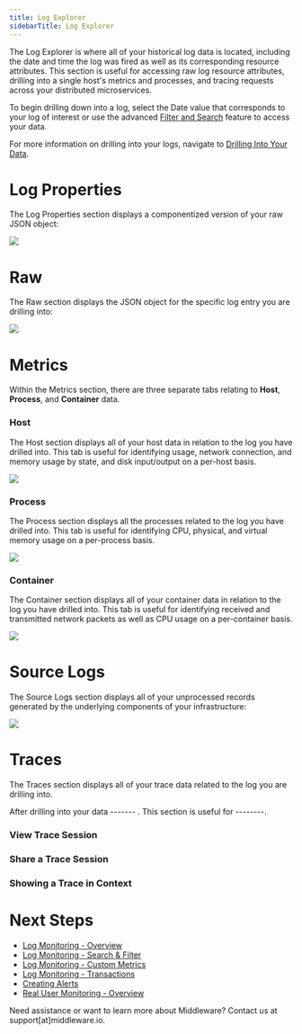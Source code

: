 ```yaml
---
title: Log Explorer
sidebarTitle: Log Explorer
---
```


The Log Explorer is where all of your historical log data is located, including the date and time the log was fired as well as its corresponding resource attributes. This section is useful for accessing raw log resource attributes, drilling into a single host's metrics and processes, and tracing requests across your distributed microservices.

To begin drilling down into a log, select the Date value that corresponds to your log of interest or use the advanced [Filter and Search]() feature to access your data.

<Note> For more information on drilling into your logs, navigate to [Drilling Into Your Data](). </Note>

# Log Properties

The Log Properties section displays a componentized version of your raw JSON object: 

![](https://lh7-us.googleusercontent.com/UEoX4SWceK7C5sfYo_BmTXKQjRV7bEOkEWOpo1NQPdFMKUkVOj0HaTJyg0SWkE_IYZWS7rID1aqBf7a4sOXcmIcMWuGKHR-3NPpGtIbk0tYgkWFOxIvTt0iVmr5QB9iHif9Z69If6ZPEYjJIj2cSCJY)

# Raw

The Raw section displays the JSON object for the specific log entry you are drilling into:

![](https://lh7-us.googleusercontent.com/BL9KXXTTg-ckQ9aV1v_GxzInc6OTr8T62xS9Fp0Px4hCanVPth3fH7EGTx9pNZGxzWFLrWnPdktKNypYSRiINyctC4WEZRS0CmVm4Nyrj8pzAnNUxoPjDvobguPajmKXroCGjIRUNI_A4IW1Y-ViCec)

# Metrics

Within the Metrics section, there are three separate tabs relating to __Host__, __Process__, and __Container__ data.

### Host

The Host section displays all of your host data in relation to the log you have drilled into. This tab is useful for identifying usage, network connection, and memory usage by state, and disk input/output on a per-host basis.

![](https://lh7-us.googleusercontent.com/mH4R3eKAV72RzS4vAviQ70TfA1ThOEzJO4dSvXBf7oQ5eCqAcW5LZFFy_8ql-SuJNXNsBtFjV7OLx1xECE_G8NbJjPi6NkxNYcjIAAxz9Xw8GAsuDKpD8eRW1Uuu92QIxAco47RIWuIXZ-VziDNOEbk)

### Process

The Process section displays all the processes related to the log you have drilled into. This tab is useful for identifying CPU, physical, and virtual memory usage on a per-process basis.

![](https://lh7-us.googleusercontent.com/KliZFaOP6bYef-DZ0C_hGxfb0--IHVEUlrgA70MZ6Cx_jEgxXM4REaQOfqlsRmF9bElrOCg5HFSQP9_z-kxrA7ku9dOool2fUoYs3bzjmapHSZntMYPgIXO5MXnt0d48NnnyGDtaT1snGoPsW8kOuCs)

### Container

The Container section displays all of your container data in relation to the log you have drilled into. This tab is useful for identifying received and transmitted network packets as well as CPU usage on a per-container basis.

![](https://lh7-us.googleusercontent.com/dZSRbZo7Xw0GqbFBc7_WkLqTgaGOsnVfLnbtsnMJUvjZZ5KIZsC_C7TU3zrsvL93wJWJwmNuz2RUXOs88zSxevlnY1BiXpElz13mo-DzxduryXzApT1sbdvwt8egSVIdDwwmN8JcU8TeETVFI3Q4p7E)

# Source Logs

The Source Logs section displays all of your unprocessed records generated by the underlying components of your infrastructure:

![](https://lh7-us.googleusercontent.com/UJB8Qo60ar3HA7Qfg0afLkvOvvWgNL-eHCZbuyhkaTI1SE4F90klXkQZSxnFFV8KDU7hl9N5Q05hJRA_JMXaWNhyECUkdF3juEFBEdXftpfyJ9ZatrH3bb2ow8qixE3sov-5Pqd940yr6dLRvnSUkko)

# Traces

The Traces section displays all of your trace data related to the log you are drilling into. 

After drilling into your data ------- . This section is useful for --------.

### View Trace Session

### Share a Trace Session

### Showing a Trace in Context


# Next Steps

- [Log Monitoring - Overview]()
- [Log Monitoring - Search & Filter]()
- [Log Monitoring - Custom Metrics]()
- [Log Monitoring - Transactions]()
- [Creating Alerts]()
- [Real User Monitoring - Overview]()




<Note> Need assistance or want to learn more about Middleware? Contact us at support[at]middleware.io. </Note>